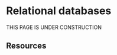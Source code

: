 # Relational databases { }  

THIS PAGE IS UNDER CONSTRUCTION

<!-- ======================================================= -->
## Resources {  }



